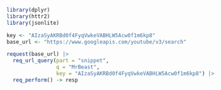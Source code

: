 ```r
library(dplyr)
library(httr2)
library(jsonlite)
```
```r
key <- "AIzaSyAKRBd0f4FyqVwkeVABHLW5Acw0f1m6kp8"
base_url <- "https://www.googleapis.com/youtube/v3/search"

request(base_url) |>
  req_url_query(part = "snippet",
                q = "MrBeast",
                key = "AIzaSyAKRBd0f4FyqVwkeVABHLW5Acw0f1m6kp8") |>
  req_perform() -> resp
```